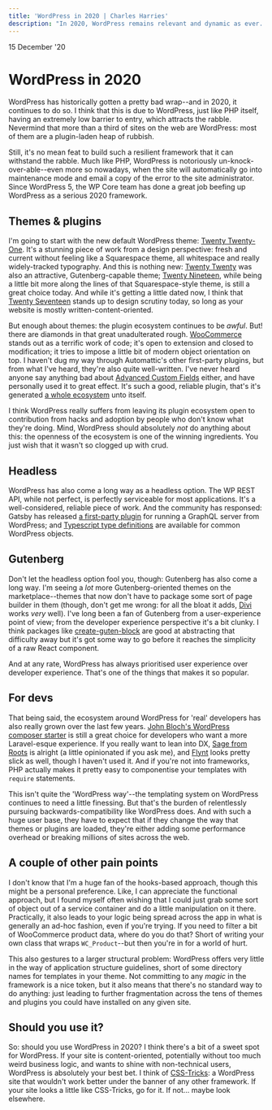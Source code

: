 ```yaml
---
title: 'WordPress in 2020 | Charles Harries'
description: "In 2020, WordPress remains relevant and dynamic as ever. But it's still got a few pain points."
---
```



<Date>
  15 December '20
</Date>

# WordPress in 2020

WordPress has historically gotten a pretty bad wrap--and in 2020, it continues to do so. I think that this is due to WordPress, just like PHP itself, having an extremely low barrier to entry, which attracts the rabble. Nevermind that more than a third of sites on the web are WordPress: most of them are a plugin-laden heap of rubbish.

Still, it's no mean feat to build such a resilient framework that it can withstand the rabble. Much like PHP, WordPress is notoriously un-knock-over-able--even more so nowadays, when the site will automatically go into maintenance mode and email a copy of the error to the site administrator. Since WordPress 5, the WP Core team has done a great job beefing up WordPress as a serious 2020 framework.

## Themes & plugins
I'm going to start with the new default WordPress theme: [Twenty Twenty-One](https://make.wordpress.org/core/2020/09/23/introducing-twenty-twenty-one/). It's a stunning piece of work from a design perspective: fresh and current without feeling like a Squarespace theme, all whitespace and really widely-tracked typography. And this is nothing new: [Twenty Twenty](https://wordpress.com/theme/twentytwenty) was also an attractive, Gutenberg-capable theme; [Twenty Nineteen](https://wordpress.com/theme/twentynineteen), while being a little bit more along the lines of that Squarespace-style theme, is still a great choice today. And while it's getting a little dated now, I think that [Twenty Seventeen](https://wordpress.com/theme/twentyseventeen) stands up to design scrutiny today, so long as your website is mostly written-content-oriented.

But enough about themes: the plugin ecosystem continues to be _awful_. But! there are diamonds in that great unadulterated rough. [WooCommerce](https://woocommerce.com/) stands out as a terrific work of code; it's open to extension and closed to modification; it tries to impose a little bit of modern object orientation on top. I haven't dug my way through Automattic's other first-party plugins, but from what I've heard, they're also quite well-written. I've never heard anyone say anything bad about [Advanced Custom Fields](https://www.advancedcustomfields.com/) either, and have personally used it to great effect. It's such a good, reliable plugin, that's it's generated [a whole ecosystem](https://wordpress.org/plugins/search/advanced+custom+fields/) unto itself.

I think WordPress really suffers from leaving its plugin ecosystem open to contribution from hacks and adoption by people who don't know what they're doing. Mind, WordPress should absolutely _not_ do anything about this: the openness of the ecosystem is one of the winning ingredients. You just wish that it wasn't so clogged up with crud.

## Headless
WordPress has also come a long way as a headless option. The WP REST API, while not perfect, is perfectly serviceable for most applications. It's a well-considered, reliable piece of work. And the community has responsed: Gatsby has released [a first-party plugin](https://www.gatsbyjs.com/docs/glossary/wpgraphql/) for running a GraphQL server from WordPress; and [Typescript type definitions](https://github.com/johnbillion/wp-json-schemas) are available for common WordPress objects.

## Gutenberg
Don't let the headless option fool you, though: Gutenberg has also come a long way. I'm seeing a _lot_ more Gutenberg-oriented themes on the marketplace--themes that now don't have to package some sort of page builder in them (though, don't get me wrong: for all the bloat it adds, [Divi](https://www.elegantthemes.com/gallery/divi/) works _very_ well). I've long been a fan of Gutenberg from a user-experience point of view; from the developer experience perspective it's a bit clunky. I think packages like [create-guten-block](https://github.com/ahmadawais/create-guten-block) are good at abstracting that difficulty away but it's got some way to go before it reaches the simplicity of a raw React component.

And at any rate, WordPress has always prioritised user experience over developer experience. That's one of the things that makes it so popular.

## For devs
That being said, the ecosystem around WordPress for 'real' developers has also really grown over the last few years. [John Bloch's WordPress composer starter](https://github.com/johnpbloch/wordpress) is still a great choice for developers who want a more Laravel-esque experience. If you really want to lean into DX, [Sage from Roots](https://github.com/roots/sage) is alright (a little opinionated if you ask me), and [Flynt](https://flyntwp.com/) looks pretty slick as well, though I haven't used it. And if you're not into frameworks, PHP actually makes it pretty easy to componentise your templates with `require` statements.

This isn't quite the 'WordPress way'--the templating system on WordPress continues to need a little finessing. But that's the burden of relentlessly pursuing backwards-compatibility like WordPress does. And with such a huge user base, they have to expect that if they change the way that themes or plugins are loaded, they're either adding some performance overhead or breaking millions of sites across the web.

## A couple of other pain points
I don't know that I'm a huge fan of the hooks-based approach, though this might be a personal preference. Like, I can appreciate the functional approach, but I found myself often wishing that I could just grab some sort of object out of a service container and do a little manipulation on it there. Practically, it also leads to your logic being spread across the app in what is generally an ad-hoc fashion, even if you're trying. If  you need to filter a bit of WooCommerce product data, where do you do that? Short of writing your own class that wraps `WC_Product`--but then you're in for a world of hurt.

This also gestures to a larger structural problem: WordPress offers very little in the way of application structure guidelines, short of some directory names for templates in your theme. Not committing to any _magic_ in the framework is a nice token, but it also means that there's no standard way to do anything: just leading to further fragmentation across the tens of themes and plugins you could have installed on any given site.

## Should you use it?
So: should you use WordPress in 2020? I think there's a bit of a sweet spot for WordPress. If your site is content-oriented, potentially without too much weird business logic, and wants to shine with non-technical users, WordPress is absolutely your best bet. I think of [CSS-Tricks](https://css-tricks.com/): a WordPress site that wouldn't work better under the banner of any other framework. If your site looks a little like CSS-Tricks, go for it. If not... maybe look elsewhere.
